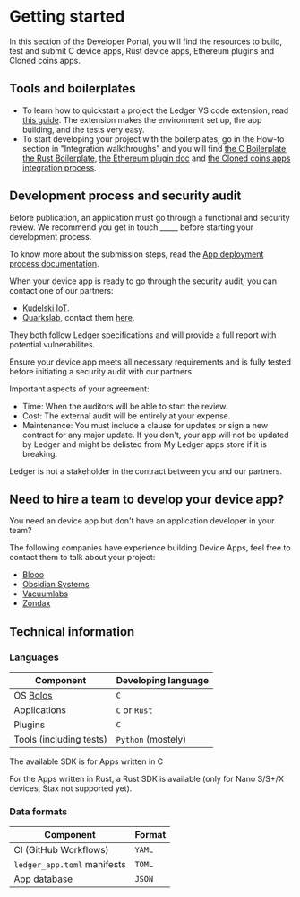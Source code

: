 
# Getting started

In this section of the Developer Portal, you will find the resources to build, test and submit C device apps, Rust device apps, Ethereum plugins and Cloned coins apps. 

## Tools and boilerplates

- To learn how to quickstart a project the Ledger VS code extension, read [this guide](/beginner/vscode-extension). The extension makes the environment set up, the app building, and the tests very easy.
- To start developing your project with the boilerplates, go in the How-to section in "Integration walkthroughs" and you will find [the C Boilerplate](integration/how-to/c-boilerplate), [the Rust Boilerplate](/integration/how-to/rust-boilerplate), [the Ethereum plugin doc](/integration/how-to/plugin) and [the Cloned coins apps integration process](/integration/how-to/clone).

## Development process and security audit

Before publication, an application must go through a functional and security review. We recommend you get in touch _____ before starting your development process.

To know more about the submission steps, read the [App deployment process documentation](./submission-process/process).

When your device app is ready to go through the security audit, you can contact one of our partners:

- [Kudelski IoT]( https://www.kudelski-iot.com/services-and-systems/ledger-security-audit).
- [Quarkslab](https://www.quarkslab.com/), contact them [here](mailto:qb_ledger@quarkslab.com).

They both follow Ledger specifications and will provide a full report with potential vulnerabilites.

<Callout type="info" emoji="ℹ️">
  Ensure your device app meets all necessary requirements and is fully tested before initiating a security audit with our partners
</Callout>

Important aspects of your agreement:
- Time: When the auditors will be able to start the review.
- Cost: The external audit will be entirely at your expense.
- Maintenance: You must include a clause for updates or sign a new contract for any major update. If you don't, your app will not be updated by Ledger and might be delisted from My Ledger apps store if it is breaking.

<Callout type="info" emoji="ℹ️">
  Ledger is not a stakeholder in the contract between you and our partners.
</Callout>

## Need to hire a team to develop your device app?

You need an device app but don't have an application developer in your team?

The following companies have experience building Device Apps, feel free to contact them to talk about your project:
- [Blooo](https://blooo.io/en/ledger-wallet-integration/)
- [Obsidian Systems](https://obsidian.systems/)
- [Vacuumlabs](https://vacuumlabs.com/ledger )
- [Zondax](https://zondax.ch/)

## Technical information

### Languages

| Component               | Developing language |
| ----------------------- | ------------------- |
| OS [Bolos](./architecture/bolos)    | `C`                 |
| Applications            | `C` or `Rust`       |
| Plugins                 | `C`                 |
| Tools (including tests) | `Python` (mostely)  |

The available SDK is for Apps written in C

For the Apps written in Rust, a Rust SDK is available (only for Nano S/S+/X devices, Stax not supported yet).

### Data formats

| Component                   | Format   |
| --------------------------- | -------- |
| CI (GitHub Workflows)       | `YAML`   |
| `ledger_app.toml` manifests | `TOML`   |
| App database                | `JSON`   |




